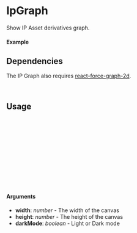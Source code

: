 

<Meta of={IpGraphStory} />

# IpGraph

Show IP Asset derivatives graph.

#### Example

<Canvas of={IpGraphStory.Select} />

<Controls />

## Dependencies

The IP Graph also requires [react-force-graph-2d](https://www.npmjs.com/package/react-force-graph-2d).

```bash
npm install react-force-graph-2d
```

## Usage

```ts
import { IpProvider } from "@storyprotocol/storykit"
import { IpGraph } from "@storyprotocol/storykit"

const ExamplePage = () => {
  return (
    <IpProvider ipId={"0xbbf08a30b9ff0f717a024a75963d3196aaf0f0dd"}>
      <IpGraph />
    </IpProvider>
  );
};

export default ExamplePage;
```

#### Arguments

- **width**: _number_ - The width of the canvas
- **height**: _number_ - The height of the canvas
- **darkMode**: _boolean_ - Light or Dark mode

